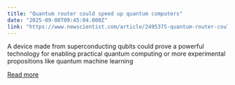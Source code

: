 ```yaml
---
title: "Quantum router could speed up quantum computers"
date: "2025-09-08T09:45:04.000Z"
link: "https://www.newscientist.com/article/2495375-quantum-router-could-speed-up-quantum-computers/?utm_campaign=RSS%7CNSNS&utm_source=NSNS&utm_medium=RSS&utm_content=technology"
---
```


A device made from superconducting qubits could prove a powerful technology for enabling practical quantum computing or more experimental propositions like quantum machine learning

[Read more](https://www.newscientist.com/article/2495375-quantum-router-could-speed-up-quantum-computers/?utm_campaign=RSS%7CNSNS&utm_source=NSNS&utm_medium=RSS&utm_content=technology)
